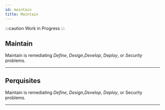 ```yaml
---
id: maintain
title: Maintain
---
```


:::caution Work in Progress
:::

## Maintain

Maintain is remediating *Define*, *Design*,*Develop*, *Deploy*, or *Security* problems.

---

## Perquisites

Maintain is remediating *Define*, *Design*,*Develop*, *Deploy*, or Security problems.

---
